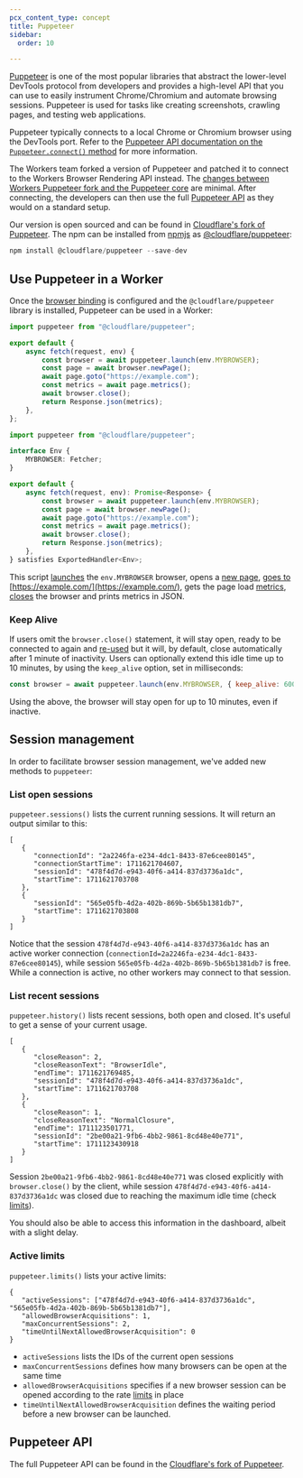 ```yaml
---
pcx_content_type: concept
title: Puppeteer
sidebar:
  order: 10

---
```



[Puppeteer](https://pptr.dev/) is one of the most popular libraries that abstract the lower-level DevTools protocol from developers and provides a high-level API that you can use to easily instrument Chrome/Chromium and automate browsing sessions. Puppeteer is used for tasks like creating screenshots, crawling pages, and testing web applications.

Puppeteer typically connects to a local Chrome or Chromium browser using the DevTools port. Refer to the [Puppeteer API documentation on the `Puppeteer.connect()` method](https://pptr.dev/api/puppeteer.puppeteer.connect) for more information.

The Workers team forked a version of Puppeteer and patched it to connect to the Workers Browser Rendering API instead. The [changes between Workers Puppeteer fork and the Puppeteer core](https://github.com/cloudflare/puppeteer/blob/main/src/puppeteer-core.ts) are minimal. After connecting, the developers can then use the full [Puppeteer API](https://github.com/cloudflare/puppeteer/blob/main/docs/api/index.md) as they would on a standard setup.

Our version is open sourced and can be found in [Cloudflare's fork of Puppeteer](https://github.com/cloudflare/puppeteer). The npm can be installed from [npmjs](https://www.npmjs.com/) as [@cloudflare/puppeteer](https://www.npmjs.com/package/@cloudflare/puppeteer):

```javascript
npm install @cloudflare/puppeteer --save-dev
```

## Use Puppeteer in a Worker

Once the [browser binding](/browser-rendering/platform/wrangler/#bindings) is configured and the `@cloudflare/puppeteer` library is installed, Puppeteer can be used in a Worker:

<Tabs> <TabItem label="JavaScript" icon="seti:javascript">

```js
import puppeteer from "@cloudflare/puppeteer";

export default {
	async fetch(request, env) {
		const browser = await puppeteer.launch(env.MYBROWSER);
		const page = await browser.newPage();
		await page.goto("https://example.com");
		const metrics = await page.metrics();
		await browser.close();
		return Response.json(metrics);
	},
};
```

</TabItem> <TabItem label="TypeScript" icon="seti:typescript">

```ts
import puppeteer from "@cloudflare/puppeteer";

interface Env {
	MYBROWSER: Fetcher;
}

export default {
	async fetch(request, env): Promise<Response> {
		const browser = await puppeteer.launch(env.MYBROWSER);
		const page = await browser.newPage();
		await page.goto("https://example.com");
		const metrics = await page.metrics();
		await browser.close();
		return Response.json(metrics);
	},
} satisfies ExportedHandler<Env>;
```

</TabItem> </Tabs>

This script [launches](https://pptr.dev/api/puppeteer.puppeteernode.launch) the `env.MYBROWSER` browser, opens a [new page](https://pptr.dev/api/puppeteer.browser.newpage), [goes to](https://pptr.dev/api/puppeteer.page.goto) [https://example.com/](https://example.com/), gets the page load [metrics](https://pptr.dev/api/puppeteer.page.metrics), [closes](https://pptr.dev/api/puppeteer.browser.close) the browser and prints metrics in JSON.

### Keep Alive

If users omit the `browser.close()` statement, it will stay open, ready to be connected to again and [re-used](../../get-started/reuse-sessions/) but it will, by default, close automatically after 1 minute of inactivity. Users can optionally extend this idle time up to 10 minutes, by using the `keep_alive` option, set in milliseconds:

```js
const browser = await puppeteer.launch(env.MYBROWSER, { keep_alive: 600000 });
```

Using the above, the browser will stay open for up to 10 minutes, even if inactive.

## Session management

In order to facilitate browser session management, we've added new methods to `puppeteer`:

### List open sessions

`puppeteer.sessions()` lists the current running sessions. It will return an output similar to this:

```
[
   {
      "connectionId": "2a2246fa-e234-4dc1-8433-87e6cee80145",
      "connectionStartTime": 1711621704607,
      "sessionId": "478f4d7d-e943-40f6-a414-837d3736a1dc",
      "startTime": 1711621703708
   },
   {
      "sessionId": "565e05fb-4d2a-402b-869b-5b65b1381db7",
      "startTime": 1711621703808
   }
]
```

Notice that the session `478f4d7d-e943-40f6-a414-837d3736a1dc` has an active worker connection (`connectionId=2a2246fa-e234-4dc1-8433-87e6cee80145`), while session `565e05fb-4d2a-402b-869b-5b65b1381db7` is free. While a connection is active, no other workers may connect to that session.

### List recent sessions

`puppeteer.history()` lists recent sessions, both open and closed. It's useful to get a sense of your current usage.

```
[
   {
      "closeReason": 2,
      "closeReasonText": "BrowserIdle",
      "endTime": 1711621769485,
      "sessionId": "478f4d7d-e943-40f6-a414-837d3736a1dc",
      "startTime": 1711621703708
   },
   {
      "closeReason": 1,
      "closeReasonText": "NormalClosure",
      "endTime": 1711123501771,
      "sessionId": "2be00a21-9fb6-4bb2-9861-8cd48e40e771",
      "startTime": 1711123430918
   }
]
```

Session `2be00a21-9fb6-4bb2-9861-8cd48e40e771` was closed explicitly with `browser.close()` by the client, while session `478f4d7d-e943-40f6-a414-837d3736a1dc` was closed due to reaching the maximum idle time (check [limits](../limits/)).

You should also be able to access this information in the dashboard, albeit with a slight delay.

### Active limits

`puppeteer.limits()` lists your active limits:

```
{
   "activeSessions": ["478f4d7d-e943-40f6-a414-837d3736a1dc", "565e05fb-4d2a-402b-869b-5b65b1381db7"],
   "allowedBrowserAcquisitions": 1,
   "maxConcurrentSessions": 2,
   "timeUntilNextAllowedBrowserAcquisition": 0
}
```

* `activeSessions` lists the IDs of the current open sessions
* `maxConcurrentSessions` defines how many browsers can be open at the same time
* `allowedBrowserAcquisitions` specifies if a new browser session can be opened according to the rate [limits](../limits/) in place
* `timeUntilNextAllowedBrowserAcquisition` defines the waiting period before a new browser can be launched.

## Puppeteer API

The full Puppeteer API can be found in the [Cloudflare's fork of Puppeteer](https://github.com/cloudflare/puppeteer/blob/main/docs/api/index.md).
